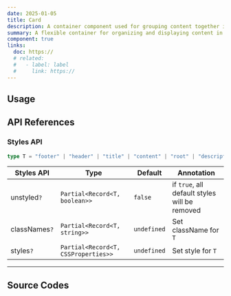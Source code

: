 ```yaml
---
date: 2025-01-05
title: Card
description: A container component used for grouping content together in a modular way. Often used for displaying summaries, images, or interactive content.
summary: A flexible container for organizing and displaying content in a structured format.
component: true
links:
  doc: https://
  # related:
  #   - label: label
  #     link: https://
---
```


## Usage

<CardDemosUsage />

## API References

### Styles API

```ts
type T = "footer" | "header" | "title" | "content" | "root" | "description";
```

| Styles API    | Type                                | Default     | Annotation                                    |
| ------------- | ----------------------------------- | ----------- | --------------------------------------------- |
| unstyled`?`   | `Partial<Record<T, boolean>>`       | `false`     | if `true`, all default styles will be removed |
| classNames`?` | `Partial<Record<T, string>>`        | `undefined` | Set className for `T`                         |
| styles`?`     | `Partial<Record<T, CSSProperties>>` | `undefined` | Set style for `T`                             |

---

## Source Codes

<SourceCodes name="card" />
